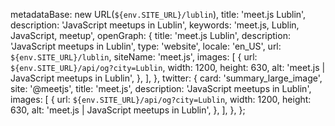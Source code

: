 
  metadataBase: new URL(`${env.SITE_URL}/lublin`),
  title: 'meet.js Lublin',
  description: 'JavaScript meetups in Lublin',
  keywords: 'meet.js, Lublin, JavaScript, meetup',
  openGraph: {
    title: 'meet.js Lublin',
    description: 'JavaScript meetups in Lublin',
    type: 'website',
    locale: 'en_US',
    url: `${env.SITE_URL}/lublin`,
    siteName: 'meet.js',
    images: [
      {
        url: `${env.SITE_URL}/api/og?city=Lublin`,
        width: 1200,
        height: 630,
        alt: 'meet.js | JavaScript meetups in Lublin',
      },
    ],
  },
  twitter: {
    card: 'summary_large_image',
    site: '@meetjs',
    title: 'meet.js',
    description: 'JavaScript meetups in Lublin',
    images: [
      {
        url: `${env.SITE_URL}/api/og?city=Lublin`,
        width: 1200,
        height: 630,
        alt: 'meet.js | JavaScript meetups in Lublin',
      },
    ],
  },
};

<CityBanner
  city="Lublin"
  background="https://ocdn.eu/pulscms-transforms/1/EDik9kpTURBXy9iYjJhMTIyMGEzY2E2M2YzMjUyNGRmZDBmZWNhMTZhMC5qcGeTlQMAzNbNDvDNCGeTBc0DFM0BvJMJpmQ2NzRmNAbeAAGhMAY/lublin.avif"
/>

<EventSection city="Lublin" />

<LocalGroups localGroups={[]} />

<FAQ questions={LublinFAQ} />

<Organizers city="Lublin" organizers={LublinOrganizers} />

<CityEmail email="lublin@meetjs.pl" />
